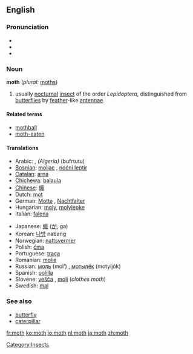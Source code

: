 ==English==
===Pronunciation===
*{{AHD|mŏth}}
*{{IPA|/mɒθ/}}
*{{SAMPA|/mQT/}}

===Noun===
'''moth''' (''plural:'' [[moths]])

#usually [[nocturnal]] [[insect]] of the order ''Lepidoptera'', distinguished from [[butterfly|butterflies]] by [[feather]]-like [[antenna]]e.

====Related terms====
*[[mothball]]
*[[moth-eaten]]

====Translations====
{{top}}
*Arabic: {{ARchar|[[عثة]]}} {{Unicode|(ʕúθθa)}} {{f}}, ''(Algeria)'' (bufrtutu)
*[[Bosnian]]: [[moljac]] {{m}}, [[noćni leptir]] {{m}}
*[[Catalan]]: [[arna]] {{f}}
*[[Chichewa]]: [[balaula]]
*[[Chinese]]: [[蛾]]
*Dutch: [[mot]] {{f}}
*German: [[Motte]] {{f}}, [[Nachtfalter]] {{m}}
*Hungarian: [[moly]], [[molylepke]]
*Italian: [[falena]] {{f}}
{{mid}}
*Japanese: [[蛾]] ([[が]], ga)
*Korean: [[나방]] nabang
*Norwegian: [[nattsvermer]] {{m}}
*Polish: [[ćma]] {{f}}
*Portuguese: [[traça]]
*Romanian: [[molie]] {{f}}
*Russian: [[моль]] (mol’) {{f}}, [[мотылёк]] (motyljók) {{m}}
*Spanish: [[polilla]] {{f}}
*Slovene: [[vešča]] {{f}}, [[molj]] {{m}} (''clothes moth'')
*Swedish: [[mal]]
{{bottom}}

===See also===
*[[butterfly]]
*[[caterpillar]]

[[Category:Insects]]

[[fr:moth]]
[[ko:moth]]
[[io:moth]]
[[nl:moth]]
[[ja:moth]]
[[zh:moth]]